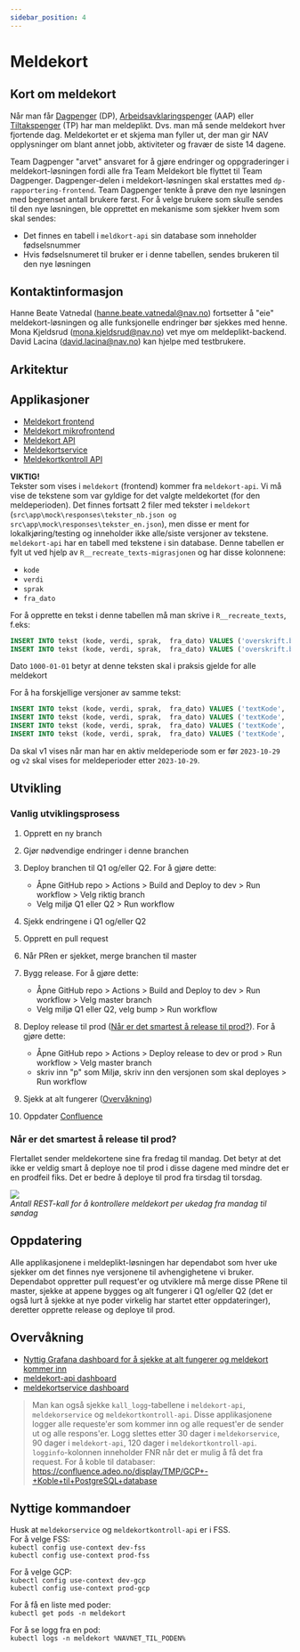 ```yaml
---
sidebar_position: 4
---
```



# Meldekort

## Kort om meldekort

Når man får [Dagpenger](https://www.nav.no/dagpenger) (DP), [Arbeidsavklaringspenger](https://www.nav.no/aap) (AAP) eller [Tiltakspenger](https://www.nav.no/tiltakspenger) (TP) har man meldeplikt. Dvs. man må sende meldekort hver fjortende dag.
Meldekortet er et skjema man fyller ut, der man gir NAV opplysninger om blant annet jobb, aktiviteter og fravær de siste 14 dagene.

Team Dagpenger "arvet" ansvaret for å gjøre endringer og oppgraderinger i meldekort-løsningen fordi alle fra Team Meldekort ble flyttet til Team Dagpenger. Dagpenger-delen i meldekort-løsningen skal erstattes med `dp-rapportering-frontend`. Team Dagpenger tenkte å prøve den nye løsningen med begrenset antall brukere først. For å velge brukere som skulle sendes til den nye løsningen, ble opprettet en mekanisme som sjekker hvem som skal sendes:

- Det finnes en tabell i `meldkort-api` sin database som inneholder fødselsnummer
- Hvis fødselsnumeret til bruker er i denne tabellen, sendes brukeren til den nye løsningen

## Kontaktinformasjon

Hanne Beate Vatnedal (hanne.beate.vatnedal@nav.no) fortsetter å "eie" meldekort-løsningen og alle funksjonelle endringer bør sjekkes med henne.  
Mona Kjeldsrud (mona.kjeldsrud@nav.no) vet mye om meldeplikt-backend.  
David Lacina (david.lacina@nav.no) kan hjelpe med testbrukere.

## Arkitektur

<Drawio filename="innbyggerflate/losninger/meldeplikt/meldeplikt.drawio" />

## Applikasjoner

- [Meldekort frontend](https://github.com/navikt/meldekort)
- [Meldekort mikrofrontend](https://github.com/navikt/meldekort-mikrofrontend)
- [Meldekort API](https://github.com/navikt/meldekort-api)
- [Meldekortservice](https://github.com/navikt/meldekortservice)
- [Meldekortkontroll API ](https://github.com/navikt/meldekortkontroll-api)

**VIKTIG!**  
Tekster som vises i `meldekort` (frontend) kommer fra `meldekort-api`. Vi må vise de tekstene som var gyldige for det valgte meldekortet (for den meldeperioden). Det finnes fortsatt 2 filer med tekster i `meldekort` (`src\app\mock\responses\tekster_nb.json og src\app\mock\responses\tekster_en.json`), men disse er ment for lokalkjøring/testing og inneholder ikke alle/siste versjoner av tekstene.  
`meldekort-api` har en tabell med tekstene i sin database. Denne tabellen er fylt ut ved hjelp av `R__recreate_texts-migrasjonen` og har disse kolonnene:

- `kode`
- `verdi`
- `sprak`
- `fra_dato`

For å opprette en tekst i denne tabellen må man skrive i `R__recreate_texts`, f.eks:

```sql
INSERT INTO tekst (kode, verdi, sprak,  fra_dato) VALUES ('overskrift.bruttoBelop', 'Brutto beløp ', 'nb',  TO_DATE('1000-01-01', 'YYYY-MM-DD'));
INSERT INTO tekst (kode, verdi, sprak,  fra_dato) VALUES ('overskrift.bruttoBelop', 'Gross amount ', 'en',  TO_DATE('1000-01-01', 'YYYY-MM-DD'));
```

Dato `1000-01-01` betyr at denne teksten skal i praksis gjelde for alle meldekort

For å ha forskjellige versjoner av samme tekst:

```sql
INSERT INTO tekst (kode, verdi, sprak,  fra_dato) VALUES ('textKode', 'Tekst v1 ', 'nb',  TO_DATE('1000-01-01', 'YYYY-MM-DD'));
INSERT INTO tekst (kode, verdi, sprak,  fra_dato) VALUES ('textKode', 'Text v1 ',  'en',  TO_DATE('1000-01-01', 'YYYY-MM-DD'));
INSERT INTO tekst (kode, verdi, sprak,  fra_dato) VALUES ('textKode', 'Tekst v2 ', 'nb',  TO_DATE('2023-10-29', 'YYYY-MM-DD'));
INSERT INTO tekst (kode, verdi, sprak,  fra_dato) VALUES ('textKode', 'Text v2 ',  'en',  TO_DATE('2023-10-29', 'YYYY-MM-DD'));
```

Da skal v1 vises når man har en aktiv meldeperiode som er før `2023-10-29` og `v2` skal vises for meldeperioder etter `2023-10-29`.

## Utvikling

### Vanlig utviklingsprosess

1. Opprett en ny branch
2. Gjør nødvendige endringer i denne branchen
3. Deploy branchen til Q1 og/eller Q2. For å gjøre dette:

   - Åpne GitHub repo > Actions > Build and Deploy to dev > Run workflow > Velg riktig branch
   - Velg miljø Q1 eller Q2 > Run workflow

4. Sjekk endringene i Q1 og/eller Q2
5. Opprett en pull request
6. Når PRen er sjekket, merge branchen til master
7. Bygg release. For å gjøre dette:

   - Åpne GitHub repo > Actions > Build and Deploy to dev > Run workflow > Velg master branch
   - Velg miljø Q1 eller Q2, velg bump > Run workflow

8. Deploy release til prod ([Når er det smartest å release til prod?](#når-er-det-smartest-å-release-til-prod)). For å gjøre dette:

   - Åpne GitHub repo > Actions > Deploy release to dev or prod > Run workflow > Velg master branch
   - skriv inn "p" som Miljø, skriv inn den versjonen som skal deployes > Run workflow

9. Sjekk at alt fungerer ([Overvåkning](#overvåkning))
10. Oppdater [Confluence](https://confluence.adeo.no/display/TMP/Versjonsoversikt)

### Når er det smartest å release til prod?

Flertallet sender meldekortene sine fra fredag til mandag.
Det betyr at det ikke er veldig smart å deploye noe til prod i disse dagene med mindre det er en prodfeil fiks.
Det er bedre å deploye til prod fra tirsdag til torsdag.

![](./meldeplikt-innsendte.png)  
_Antall REST-kall for å kontrollere meldekort per ukedag fra mandag til søndag_

## Oppdatering

Alle applikasjonene i meldeplikt-løsningen har dependabot som hver uke sjekker om det finnes nye versjonene til avhengighetene vi bruker.
Dependabot oppretter pull request'er og utviklere må merge disse PRene til master, sjekke at appene bygges og alt fungerer i Q1 og/eller Q2 (det er også lurt å sjekke at nye poder virkelig har startet etter oppdateringer), deretter opprette release og deploye til prod.

## Overvåkning

- [Nyttig Grafana dashboard for å sjekke at alt fungerer og meldekort kommer inn](https://grafana.nais.io/d/rPG4uUC7k/meldekort-api?orgId=1&refresh=30s)
- [meldekort-api dashboard](https://grafana.nais.io/d/h_LlxHcVz/team-meldeplikt-nais-app-dashbord?from=now%2Fd&to=now&orgId=1&refresh=1m)
- [meldekortservice dashboard](https://grafana.nais.io/d/531ynU5Vz/meldekortservice?orgId=1)

> Man kan også sjekke `kall_logg`-tabellene i `meldekort-api`, `meldekorservice` og `meldekortkontroll-api`.
> Disse applikasjonene logger alle requeste'er som kommer inn og alle request'er de sender ut og alle respons'er.
> Logg slettes etter 30 dager i `meldekorservice`, 90 dager i `meldekort-api`, 120 dager i `meldekortkontroll-api`.
> `logginfo`-kolonnen inneholder FNR når det er mulig å få det fra request.
> For å koble til databaser: https://confluence.adeo.no/display/TMP/GCP+-+Koble+til+PostgreSQL+database

## Nyttige kommandoer

Husk at `meldekorservice` og `meldekortkontroll-api` er i FSS.  
For å velge FSS:  
`kubectl config use-context dev-fss`  
`kubectl config use-context prod-fss`

For å velge GCP:  
`kubectl config use-context dev-gcp`  
`kubectl config use-context prod-gcp`

For å få en liste med poder:  
`kubectl get pods -n meldekort`

For å se logg fra en pod:  
`kubectl logs -n meldekort %NAVNET_TIL_PODEN%`
